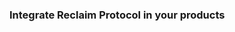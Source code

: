 

### Integrate Reclaim Protocol in your products

<div>
  <br />
  <Cards>
    <SdkCard
      title="NodeJs"
      subtitle="Integrate on Backend"
      link="js/backend-example"
      iconName="node"
      tag="Recommended"
    />
    <SdkCard
      title="React"
      subtitle="Integrate on Web"
      link="js/frontend-example"
      iconName="reactjs"
      tag="Quick Start"
    />
    <SdkCard
      title="React Native"
      subtitle="Integrate on Mobile"
      link="react-native"
      iconName="react_native"
      tag="Mobile app"
    />
    <SdkCard title="Solidity" subtitle="Integrate on EVM" link="sdk/solidity" iconName="solidity" tag="On-chain" />
    <SdkCard title="Flutter" subtitle="Integrate on Mobile" link="flutter" iconName="flutter" tag="Mobile app" />
    <SdkCard title="Solana" subtitle="Integrate on Solana" link="sdk/solana" iconName="solana" tag="On-chain" />
    <SdkCard title="Cosmos" subtitle="Integrate on Cosmos" link="sdk/cosmos" iconName="cosmos" tag="On-chain" />
    <SdkCard title="Sui" subtitle="Integrate on Sui" link="ssdk/ui" iconName="sui" tag="On-chain" />
    <SdkCard title="Gear" subtitle="Integrate on Gear" link="sdk/gear" iconName="gear" tag="On-chain" />
    <SdkCard title="NEAR" subtitle="Integrate on NEAR" link="sdk/near" iconName="near" tag="On-chain" />
    <SdkCard title="Polkadot" subtitle="Integrate on Polkadot" link="sdk/polkadot" iconName="polka" tag="On-chain" />
    <SdkCard
      title="Aleph Zero"
      subtitle="Integrate on Aleph Zero"
      link="alephzero"
      iconName="alephzero"
      tag="On-chain"
    />
    <SdkCard title="Cardano" subtitle="Integrate on Cardano" link="sdk/cardano" iconName="cardano" tag="On-chain" />
    <SdkCard title="Stellar" subtitle="Integrate on Stellar" link="sdk/stellar" iconName="stellar" tag="On-chain" />
    <SdkCard title="Lukso" subtitle="Integrate on Lukso" link="sdk/lukso" iconName="lukso" tag="On-chain" />
    <SdkCard title="Starknet" subtitle="Integrate on Starknet" link="sdk/starknet" iconName="starknet" tag="On-chain" />
    <SdkCard title="Aptos" subtitle="Integrate on Aptos" link="sdk/aptos" iconName="aptos" tag="On-chain" />
    <SdkCard title="Mina" subtitle="Integrate on Mina" link="sdk/mina" iconName="mina" tag="On-chain" />
  </Cards>
</div>